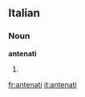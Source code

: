 ==Italian==

===Noun===
'''antenati''' {{m}}

# {{plural of|[[antenato]]|lang=Italian}}

[[fr:antenati]]
[[it:antenati]]